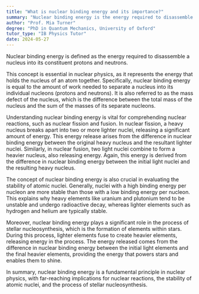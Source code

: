 ```yaml
---
title: "What is nuclear binding energy and its importance?"
summary: "Nuclear binding energy is the energy required to disassemble a nucleus into its constituent protons and neutrons."
author: "Prof. Mia Turner"
degree: "PhD in Quantum Mechanics, University of Oxford"
tutor_type: "IB Physics Tutor"
date: 2024-05-27
---
```


Nuclear binding energy is defined as the energy required to disassemble a nucleus into its constituent protons and neutrons. 

This concept is essential in nuclear physics, as it represents the energy that holds the nucleus of an atom together. Specifically, nuclear binding energy is equal to the amount of work needed to separate a nucleus into its individual nucleons (protons and neutrons). It is also referred to as the mass defect of the nucleus, which is the difference between the total mass of the nucleus and the sum of the masses of its separate nucleons.

Understanding nuclear binding energy is vital for comprehending nuclear reactions, such as nuclear fission and fusion. In nuclear fission, a heavy nucleus breaks apart into two or more lighter nuclei, releasing a significant amount of energy. This energy release arises from the difference in nuclear binding energy between the original heavy nucleus and the resultant lighter nuclei. Similarly, in nuclear fusion, two light nuclei combine to form a heavier nucleus, also releasing energy. Again, this energy is derived from the difference in nuclear binding energy between the initial light nuclei and the resulting heavy nucleus.

The concept of nuclear binding energy is also crucial in evaluating the stability of atomic nuclei. Generally, nuclei with a high binding energy per nucleon are more stable than those with a low binding energy per nucleon. This explains why heavy elements like uranium and plutonium tend to be unstable and undergo radioactive decay, whereas lighter elements such as hydrogen and helium are typically stable.

Moreover, nuclear binding energy plays a significant role in the process of stellar nucleosynthesis, which is the formation of elements within stars. During this process, lighter elements fuse to create heavier elements, releasing energy in the process. The energy released comes from the difference in nuclear binding energy between the initial light elements and the final heavier elements, providing the energy that powers stars and enables them to shine.

In summary, nuclear binding energy is a fundamental principle in nuclear physics, with far-reaching implications for nuclear reactions, the stability of atomic nuclei, and the process of stellar nucleosynthesis.
    